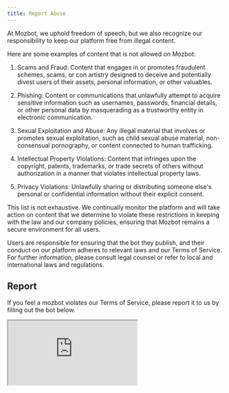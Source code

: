```yaml
---
title: Report Abuse
---
```


At Mozbot, we uphold freedom of speech, but we also recognize our responsibility to keep our platform free from illegal content.

Here are some examples of content that is not allowed on Mozbot:

1. Scams and Fraud: Content that engages in or promotes fraudulent schemes, scams, or con artistry designed to deceive and potentially divest users of their assets, personal information, or other valuables.

2. Phishing: Content or communications that unlawfully attempt to acquire sensitive information such as usernames, passwords, financial details, or other personal data by masquerading as a trustworthy entity in electronic communication.

3. Sexual Exploitation and Abuse: Any illegal material that involves or promotes sexual exploitation, such as child sexual abuse material, non-consensual pornography, or content connected to human trafficking.

4. Intellectual Property Violations: Content that infringes upon the copyright, patents, trademarks, or trade secrets of others without authorization in a manner that violates intellectual property laws.

5. Privacy Violations: Unlawfully sharing or distributing someone else's personal or confidential information without their explicit consent.

This list is not exhaustive. We continually monitor the platform and will take action on content that we determine to violate these restrictions in keeping with the law and our company policies, ensuring that Mozbot remains a secure environment for all users.

Users are responsible for ensuring that the bot they publish, and their conduct on our platform adheres to relevant laws and our Terms of Service. For further information, please consult legal counsel or refer to local and international laws and regulations.

## Report

If you feel a mozbot violates our Terms of Service, please report it to us by filling out the bot below.

<iframe
  src="https://mozbot.co/report-abuse"
  style={{ border: 'none', width: '100%', height: 400, borderRadius: '.25rem' }}
/>
